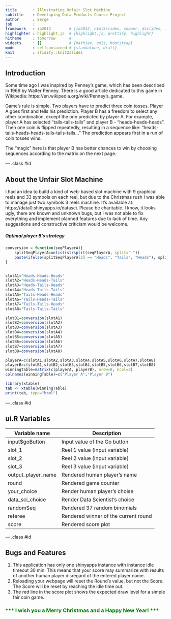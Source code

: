 ```yaml
---
title       : Illustrating Unfair Slot Machine
subtitle    : Developing Data Products Course Project
author      : Serge
job         : 
framework   : io2012        # {io2012, html5slides, shower, dzslides, ...}
highlighter : highlight.js  # {highlight.js, prettify, highlight}
hitheme     : tomorrow      # 
widgets     : []            # {mathjax, quiz, bootstrap}
mode        : selfcontained # {standalone, draft}
knit        : slidify::knit2slides
---
```


## Introduction  
  
Some time ago I was inspired by Penney's game, which has been described in 1969 by Walter Penney. 
There is a good article dedicated to this game in Wikipedia: https://en.wikipedia.org/wiki/Penney's_game.  
  
Game's rule is simple. Two players have to predict three coin tosses. Player A goes first and tells his prediction. Player B has a freedom to select any other combination, except the one predicted by player A. For example, player A has selected "tails-tails-tails" and player B - "heads-heads-heads". Then one coin is flipped repeatedly, resulting in a sequence like: "heads-tails-heads-heads-tails-tails-tails..." The prediction appears first in a run of coin tosses wins.  
  
The "magic" here is that player B has better chances to win by choosing sequences according to the matrix on the next page.


--- .class #id 

## About the Unfair Slot Machine

I had an idea to build a kind of web-based slot machine with 9 graphical reels and 33 symbols on each reel, but due to the Christmas rush I was able to manage just two symbols 3 reels machine. It's available at: https://data0.shinyapps.io/datasci. Please be charitable. I know, it looks ugly, there are known and unknown bugs, but I was not able to fix everything and implement planned features due to lack of time.
Any suggestions and constructive criticism would be welcome.  


##### Optimal player B's strategy
```r

conversion = function(seqPlayerA){
    splitSeqPlayerA=unlist(strsplit(seqPlayerA, split="-"))
    paste(ifelse(splitSeqPlayerA[2] == "Heads", "Tails", "Heads"), splitSeqPlayerA[1], splitSeqPlayerA[2], sep="-")
}


slotA1="Heads-Heads-Heads"
slotA2="Heads-Heads-Tails"
slotA3="Heads-Tails-Heads"
slotA4="Heads-Tails-Tails"
slotA5="Tails-Heads-Heads"
slotA6="Tails-Heads-Tails"
slotA7="Tails-Tails-Heads"
slotA8="Tails-Tails-Tails"

slotB1=conversion(slotA1)
slotB2=conversion(slotA2)
slotB3=conversion(slotA3)
slotB4=conversion(slotA4)
slotB5=conversion(slotA5)
slotB6=conversion(slotA6)
slotB7=conversion(slotA7)
slotB8=conversion(slotA8)

playerA=c(slotA1,slotA2,slotA3,slotA4,slotA5,slotA6,slotA7,slotA8)
playerB=c(slotB1,slotB2,slotB3,slotB4,slotB5,slotB6,slotB7,slotB8)
winningTable=matrix(c(playerA, playerB), nrow=8, ncol=2)
colnames(winningTable)=c("Player A","Player B")

library(xtable)
tab <- xtable(winningTable)
print(tab, type="html")


```


--- .class #id 

## ui.R Variables  


|Variable name|Description   |
|---|---|
|input$goButton|Input value of the Go button|
|slot_1|Reel 1 value (input variable)|
|slot_2|Reel 2 value (input variable)|
|slot_3|Reel 3 value (input variable)|
|output_player_name|Rendered human player's name|
|round|Rendered game counter|
|your_choice|Render human player's choise|
|data_sci_choice|Render Data Scientist's choice|
|randomSeq|Rendered 37 random binomials|
|referee|Rendered winner of the current round|
|score|Rendered score plot|


--- .class #id 

## Bugs and Features  
  
1. This application has only one shinyapps instance with instance idle timeout 30 min. This means that your score may summarize with results of another human player disregard of the entered player name.
2. Reloading your webpage will reset the Round's value, but not the Score. The Score will be reset by reaching the idle time out.
3. The red line in the score plot shows the expected draw level for a simple fair coin game.  
  
  
  
### <span style="color:green; font-weight:bold">    *** I wish you a Merry Christmas and a Happy New Year! ***</span>

  





